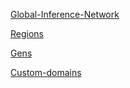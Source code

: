 [Global-Inference-Network](Infrastructure/Global-Inference-Network)

[Regions](Infrastructure/Regions)

[Gens](Infrastructure/Gens)

[Custom-domains](Infrastructure/Custom-domains)